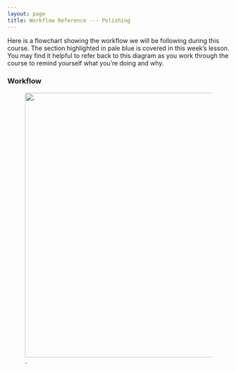 ```yaml
---
layout: page
title: Workflow Reference --- Polishing
---
```

Here is a flowchart showing the workflow we will be following during this course. The section highlighted in pale blue is covered in this week's lesson. You may find it helpful to refer back to this diagram as you work through the course to remind yourself what you're doing and why.

### Workflow
<!-- OLD <img align="center" src="{{ page.root }}/fig/workflow_02_highlight.png" alt="Workflow diagram with long + short read polishing and polished assembly quality control steps highlighted"/> -->

![.](/images/workflow_02_highlight.png){width="600" fig-alt="Workflow diagram with long + short read polishing and polished assembly quality control steps highlighted"}
